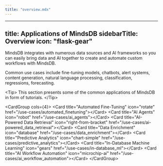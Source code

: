 ```yaml
---
title: "overview.mdx"
---
```


---
title: Applications of MindsDB
sidebarTitle: Overview
icon: "flask-gear"
---

MindsDB integrates with numerous data sources and AI frameworks so you can easily bring data and AI together to create and automate custom workflows with MindsDB.

Common use cases include fine-tuning models, chatbots, alert systems, content generation, natural language processing, classification, regressions, forecasting.

&lt;Tip&gt;
This section presents some of the common applications of MindsDB in form of tutorials.
&lt;/Tip&gt;

&lt;CardGroup cols={4}&gt;
    &lt;Card title="Automated Fine-Tuning" icon="rotate" href="/use-cases/automated_finetuning"&gt;&lt;/Card&gt;
    &lt;Card title="AI Agents" icon="robot" href="/use-cases/ai_agents"&gt;&lt;/Card&gt;
    &lt;Card title="AI-Powered Data Retrieval" icon="right-from-bracket" href="/use-cases/ai-powered_data_retrieval"&gt;&lt;/Card&gt;
    &lt;Card title="Data Enrichment" icon="database" href="/use-cases/data_enrichment"&gt;&lt;/Card&gt;
    &lt;Card title="Predictive Analytics" icon="chart-simple" href="/use-cases/predictive_analytics"&gt;&lt;/Card&gt;
    &lt;Card title="In-Database Machine Learning" icon="gears" href="/use-cases/in-database_ml"&gt;&lt;/Card&gt;
    &lt;Card title="AI Workflow Automation" icon="microchip-ai" href="/use-cases/ai_workflow_automation"&gt;&lt;/Card&gt;
&lt;/CardGroup&gt;
